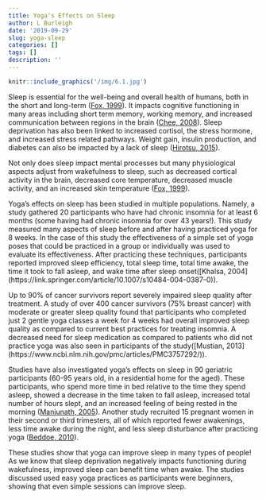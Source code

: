 ---
title: Yoga's Effects on Sleep
author: L Burleigh
date: '2019-09-29'
slug: yoga-sleep
categories: []
tags: []
description: ''
---

```{r us, out.width='40%', fig.show='hold', echo = FALSE}
knitr::include_graphics('/img/6.1.jpg')
```


Sleep is essential for the well-being and overall health of humans, both in the short and long-term ([Fox, 1999](https://search.proquest.com/docview/219801640?pq-origsite=gscholar)). It impacts cognitive functioning in many areas including short term memory, working memory, and increased communication between regions in the brain ([Chee, 2008](https://journals.lww.com/co-neurology/Abstract/2008/08000/Functional_neuroimaging_insights_into_how_sleep.6.aspx)). Sleep deprivation has also been linked to increased cortisol, the stress hormone, and increased stress related pathways. Weight gain, insulin production, and diabetes can also be impacted by a lack of sleep ([Hirotsu, 2015](https://www.sciencedirect.com/science/article/pii/S1984006315000607)). 

Not only does sleep impact mental processes but many physiological aspects adjust from wakefulness to sleep, such as decreased cortical activity in the brain, decreased core temperature, decreased muscle activity, and an increased skin temperature ([Fox, 1999](https://search.proquest.com/docview/219801640?pq-origsite=gscholar)).

Yoga’s effects on sleep has been studied in multiple populations. Namely, a study gathered 20 participants who have had chronic insomnia for at least 6 months (some having had chronic insomnia for over 43 years!). This study measured many aspects of sleep before and after having practiced yoga for 8 weeks. In the case of this study the effectiveness of a simple set of yoga poses that could be practiced in a group or individually was used to evaluate its effectiveness.  After practicing these techniques, participants reported improved sleep efficiency, total sleep time, total time awake, the time it took to fall asleep, and wake time after sleep onset([Khalsa, 2004] (https://link.springer.com/article/10.1007/s10484-004-0387-0)).

Up to 90% of cancer survivors report severely impaired sleep quality after treatment. A study of over 400 cancer survivors (75% breast cancer) with moderate or greater sleep quality found that participants who completed just 2 gentle yoga classes a week for 4 weeks had overall improved sleep quality as compared to current best practices for treating insomnia. A decreased need for sleep medication as compared to patients who did not practice yoga was also seen in participants of the study([Mustian, 2013]  (https://www.ncbi.nlm.nih.gov/pmc/articles/PMC3757292/)). 

Studies have also investigated yoga’s effects on sleep in 90 geriatric participants (60-95 years old, in a residential home for the aged). These participants, who spend more time in bed relative to the time they spend asleep, showed a decrease in the time taken to fall asleep, increased total number of hours slept, and an increased feeling of being rested in the morning ([Manjunath, 2005](https://scholar.google.com/scholar?hl=en&as_sdt=0%2C19&q=Influence+of+Yoga+%26+Ayurveda+on+self-rated+sleep+in+a+geriatric+population&btnG=)). Another study recruited 15 pregnant women in their second or third trimesters, all of which reported fewer awakenings, less time awake during the night, and less sleep disturbance after practicing yoga ([Beddoe, 2010](https://journals.sagepub.com/doi/abs/10.1177/1099800409356320?casa_token=vAt9n1Fjfw8AAAAA:JxcPBp8gPTjmDOJpQjLwCG8hMddAob0etlIbLMlSsfjhITIJAIUXmS7rjJaa_9MiQ2Sz3z0cGloJ)). 

These studies show that yoga can improve sleep in many types of people! As we know that sleep deprivation negatively impacts functioning during wakefulness, improved sleep can benefit time when awake. The studies discussed used easy yoga practices as participants were beginners, showing that even simple sessions can improve sleep. 
